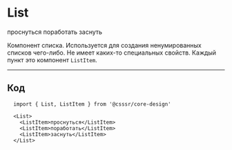
# List

<List>
  <ListItem>проснуться</ListItem>
  <ListItem>поработать</ListItem>
  <ListItem>заснуть</ListItem>
</List>

Компонент списка. Используется для создания ненумированных списков чего-либо. 
Не имеет каких-то специальных свойств. Каждый пункт это компонент `ListItem`.

---------------------------------------
## Код
```
  import { List, ListItem } from '@csssr/core-design'

  <List>
    <ListItem>проснуться</ListItem>
    <ListItem>поработать</ListItem>
    <ListItem>заснуть</ListItem>
  </List>
```
